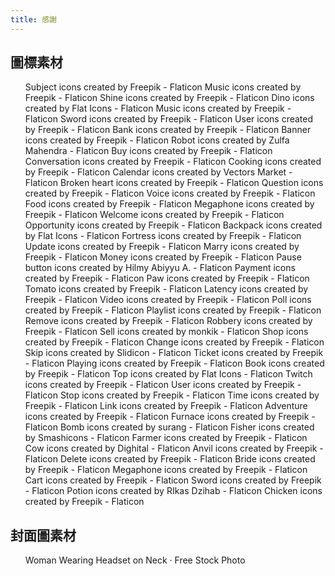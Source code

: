 ---
title: 感謝
---


## 圖標素材
<ul>
	<CreditItem href="https://www.flaticon.com/free-icons/subject" title="subject icons">Subject icons created by Freepik - Flaticon</CreditItem>
	<CreditItem href="https://www.flaticon.com/free-icons/music" title="music icons">Music icons created by Freepik - Flaticon</CreditItem>
	<CreditItem href="https://www.flaticon.com/free-icons/shine" title="shine icons">Shine icons created by Freepik - Flaticon</CreditItem>
	<CreditItem href="https://www.flaticon.com/free-icons/dino" title="dino icons">Dino icons created by Flat Icons - Flaticon</CreditItem>
	<CreditItem href="https://www.flaticon.com/free-icons/music" title="music icons">Music icons created by Freepik - Flaticon</CreditItem>
	<CreditItem href="https://www.flaticon.com/free-icons/sword" title="sword icons">Sword icons created by Freepik - Flaticon</CreditItem>
	<CreditItem href="https://www.flaticon.com/free-icons/user" title="user icons">User icons created by Freepik - Flaticon</CreditItem>
	<CreditItem href="https://www.flaticon.com/free-icons/bank" title="bank icons">Bank icons created by Freepik - Flaticon</CreditItem>
	<CreditItem href="https://www.flaticon.com/free-icons/banner" title="banner icons">Banner icons created by Freepik - Flaticon</CreditItem>
	<CreditItem href="https://www.flaticon.com/free-icons/robot" title="robot icons">Robot icons created by Zulfa Mahendra - Flaticon</CreditItem>
	<CreditItem href="https://www.flaticon.com/free-icons/buy" title="buy icons">Buy icons created by Freepik - Flaticon</CreditItem>
	<CreditItem href="https://www.flaticon.com/free-icons/conversation" title="conversation icons">Conversation icons created by Freepik - Flaticon</CreditItem>
	<CreditItem href="https://www.flaticon.com/free-icons/cooking" title="cooking icons">Cooking icons created by Freepik - Flaticon</CreditItem>
	<CreditItem href="https://www.flaticon.com/free-icons/calendar" title="calendar icons">Calendar icons created by Vectors Market - Flaticon</CreditItem>
	<CreditItem href="https://www.flaticon.com/free-icons/broken-heart" title="broken heart icons">Broken heart icons created by Freepik - Flaticon</CreditItem>
	<CreditItem href="https://www.flaticon.com/free-icons/question" title="question icons">Question icons created by Freepik - Flaticon</CreditItem>
	<CreditItem href="https://www.flaticon.com/free-icons/voice" title="voice icons">Voice icons created by Freepik - Flaticon</CreditItem>
	<CreditItem href="https://www.flaticon.com/free-icons/food" title="food icons">Food icons created by Freepik - Flaticon</CreditItem>
	<CreditItem href="https://www.flaticon.com/free-icons/megaphone" title="megaphone icons">Megaphone icons created by Freepik - Flaticon</CreditItem>
	<CreditItem href="https://www.flaticon.com/free-icons/welcome" title="welcome icons">Welcome icons created by Freepik - Flaticon</CreditItem>
	<CreditItem href="https://www.flaticon.com/free-icons/opportunity" title="opportunity icons">Opportunity icons created by Freepik - Flaticon</CreditItem>
	<CreditItem href="https://www.flaticon.com/free-icons/backpack" title="backpack icons">Backpack icons created by Flat Icons - Flaticon</CreditItem>
	<CreditItem href="https://www.flaticon.com/free-icons/fortress" title="fortress icons">Fortress icons created by Freepik - Flaticon</CreditItem>
	<CreditItem href="https://www.flaticon.com/free-icons/update" title="update icons">Update icons created by Freepik - Flaticon</CreditItem>
	<CreditItem href="https://www.flaticon.com/free-icons/marry" title="marry icons">Marry icons created by Freepik - Flaticon</CreditItem>
	<CreditItem href="https://www.flaticon.com/free-icons/money" title="money icons">Money icons created by Freepik - Flaticon</CreditItem>
	<CreditItem href="https://www.flaticon.com/free-icons/pause-button" title="pause button icons">Pause button icons created by Hilmy Abiyyu A. - Flaticon</CreditItem>
	<CreditItem href="https://www.flaticon.com/free-icons/payment" title="payment icons">Payment icons created by Freepik - Flaticon</CreditItem>
	<CreditItem href="https://www.flaticon.com/free-icons/paw" title="paw icons">Paw icons created by Freepik - Flaticon</CreditItem>
	<CreditItem href="https://www.flaticon.com/free-icons/tomato" title="tomato icons">Tomato icons created by Freepik - Flaticon</CreditItem>
	<CreditItem href="https://www.flaticon.com/free-icons/latency" title="latency icons">Latency icons created by Freepik - Flaticon</CreditItem>
	<CreditItem href="https://www.flaticon.com/free-icons/video" title="video icons">Video icons created by Freepik - Flaticon</CreditItem>
	<CreditItem href="https://www.flaticon.com/free-icons/poll" title="poll icons">Poll icons created by Freepik - Flaticon</CreditItem>
	<CreditItem href="https://www.flaticon.com/free-icons/playlist" title="playlist icons">Playlist icons created by Freepik - Flaticon</CreditItem>
	<CreditItem href="https://www.flaticon.com/free-icons/remove" title="remove icons">Remove icons created by Freepik - Flaticon</CreditItem>
	<CreditItem href="https://www.flaticon.com/free-icons/robbery" title="robbery icons">Robbery icons created by Freepik - Flaticon</CreditItem>
	<CreditItem href="https://www.flaticon.com/free-icons/sell" title="sell icons">Sell icons created by monkik - Flaticon</CreditItem>
	<CreditItem href="https://www.flaticon.com/free-icons/shop" title="shop icons">Shop icons created by Freepik - Flaticon</CreditItem>
	<CreditItem href="https://www.flaticon.com/free-icons/change" title="change icons">Change icons created by Freepik - Flaticon</CreditItem>
	<CreditItem href="https://www.flaticon.com/free-icons/skip" title="skip icons">Skip icons created by Slidicon - Flaticon</CreditItem>
	<CreditItem href="https://www.flaticon.com/free-icons/ticket" title="ticket icons">Ticket icons created by Freepik - Flaticon</CreditItem>
	<CreditItem href="https://www.flaticon.com/free-icons/playing" title="playing icons">Playing icons created by Freepik - Flaticon</CreditItem>
	<CreditItem href="https://www.flaticon.com/free-icons/book" title="book icons">Book icons created by Freepik - Flaticon</CreditItem>
	<CreditItem href="https://www.flaticon.com/free-icons/top" title="top icons">Top icons created by Flat Icons - Flaticon</CreditItem>
	<CreditItem href="https://www.flaticon.com/free-icons/twitch" title="twitch icons">Twitch icons created by Freepik - Flaticon</CreditItem>
	<CreditItem href="https://www.flaticon.com/free-icons/user" title="user icons">User icons created by Freepik - Flaticon</CreditItem>
	<CreditItem href="https://www.flaticon.com/free-icons/stop" title="stop icons">Stop icons created by Freepik - Flaticon</CreditItem>
	<CreditItem href="https://www.flaticon.com/free-icons/time" title="time icons">Time icons created by Freepik - Flaticon</CreditItem>
	<CreditItem href="https://www.flaticon.com/free-icons/link" title="link icons">Link icons created by Freepik - Flaticon</CreditItem>
	<CreditItem href="https://www.flaticon.com/free-icons/adventure" title="adventure icons">Adventure icons created by Freepik - Flaticon</CreditItem>
	<CreditItem href="https://www.flaticon.com/free-icons/furnace" title="furnace icons">Furnace icons created by Freepik - Flaticon</CreditItem>
	<CreditItem href="https://www.flaticon.com/free-icons/bomb" title="bomb icons">Bomb icons created by surang - Flaticon</CreditItem>
	<CreditItem href="https://www.flaticon.com/free-icons/fisher" title="fisher icons">Fisher icons created by Smashicons - Flaticon</CreditItem>
	<CreditItem href="https://www.flaticon.com/free-icons/farmer" title="farmer icons">Farmer icons created by Freepik - Flaticon</CreditItem>
	<CreditItem href="https://www.flaticon.com/free-icons/cow" title="cow icons">Cow icons created by Dighital - Flaticon</CreditItem>
	<CreditItem href="https://www.flaticon.com/free-icons/anvil" title="anvil icons">Anvil icons created by Freepik - Flaticon</CreditItem>
	<CreditItem href="https://www.flaticon.com/free-icons/delete" title="delete icons">Delete icons created by Freepik - Flaticon</CreditItem>
	<CreditItem href="https://www.flaticon.com/free-icons/bride" title="bride icons">Bride icons created by Freepik - Flaticon</CreditItem>
	<CreditItem href="https://www.flaticon.com/free-icons/megaphone" title="megaphone icons">Megaphone icons created by Freepik - Flaticon</CreditItem>
	<CreditItem href="https://www.flaticon.com/free-icons/cart" title="cart icons">Cart icons created by Freepik - Flaticon</CreditItem>
	<CreditItem href="https://www.flaticon.com/free-icons/sword" title="sword icons">Sword icons created by Freepik - Flaticon</CreditItem>
	<CreditItem href="https://www.flaticon.com/free-icons/potion" title="potion icons">Potion icons created by RIkas Dzihab - Flaticon</CreditItem>
	<CreditItem href="https://www.flaticon.com/free-icons/chicken" title="chicken icons">Chicken icons created by Freepik - Flaticon</CreditItem>
</ul>

## 封面圖素材
<ul>
	<CreditItem href="https://www.pexels.com/photo/woman-wearing-headset-on-neck-373945/">Woman Wearing Headset on Neck · Free Stock Photo</CreditItem>
</ul>

<Adsense/>